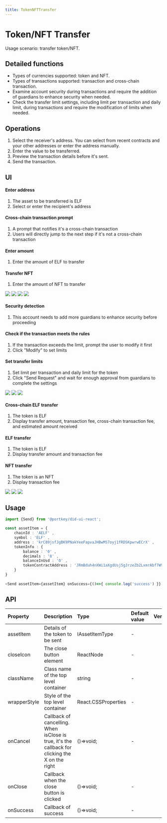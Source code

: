 ```yaml
---
title: TokenNFTTransfer
---
```


# Token/NFT Transfer

Usage scenario: transfer token/NFT.

## Detailed functions

- Types of currencies supported: token and NFT.
- Types of transactions supported: transaction and cross-chain transaction.
- Examine account security during transactions and require the addition of guardians to enhance security when needed.
- Check the transfer limit settings, including limit per transaction and daily limit, during transactions and require the modification of limits when needed.


## Operations

1.  Select the receiver's address. You can select from recent contracts and your other addresses or enter the address manually.
2.  Enter the value to be transferred.
3.  Preview the transaction details before it's sent.
4.  Send the transaction.

## UI

#### Enter address
    
1. The asset to be transferred is ELF
2. Select or enter the recipient's address

#### Cross-chain transaction prompt

1. A prompt that notifies it's a cross-chain transaction
2. Users will directly jump to the next step if it's not a cross-chain transaction

#### Enter amount

1. Enter the amount of ELF to transfer

#### Transfer NFT

1. Enter the amount of NFT to transfer

<div style={{display: 'flex', justifyContent: 'space-between', alignItems: 'start', width: '100%'}}>
  <img src='/img/ui-sdk/send-enter-address.png' width={'24%'} style={{padding: 20, border: '1px solid #dee2e8'}} />
  <img src='/img/ui-sdk/send-cross-chain-transfer-tip.png' width={'24%'} style={{padding: 20, border: '1px solid #dee2e8'}} />
  <img src='/img/ui-sdk/send-enter-amount.png' width={'24%'} style={{padding: 20, border: '1px solid #dee2e8'}} />
  <img src='/img/ui-sdk/send-nft-amount.png' width={'24%'} style={{padding: 20, border: '1px solid #dee2e8'}} />
</div>

#### Security detection

1. This account needs to add more guardians to enhance security before proceeding

#### Check if the transaction meets the rules

1. If the transaction exceeds the limit, prompt the user to modify it first
2. Click "Modify" to set limits

#### Set transfer limits

1. Set limit per transaction and daily limit for the token
2. Click "Send Request" and wait for enough approval from guardians to complete the settings

<div style={{display: 'flex', justifyContent: 'space-between', alignItems: 'start', width: '100%'}}>
  <img src='/img/ui-sdk/send-check-security.png' width={'32%'} style={{padding: 20, border: '1px solid #dee2e8'}} />
  <img src='/img/ui-sdk/send-check-payment-security.png' width={'32%'} style={{padding: 20, border: '1px solid #dee2e8'}} />
  <img src='/img/ui-sdk/send-set-limit.png' width={'32%'} style={{padding: 20, border: '1px solid #dee2e8'}} />
</div>

#### Cross-chain ELF transfer

1. The token is ELF
2. Display transfer amount, transaction fee, cross-chain transaction fee, and estimated amount received

#### ELF transfer
1. The token is ELF
2. Display transfer amount and transaction fee

#### NFT transfer

1. The token is an NFT
2. Display transaction fee

<div style={{display: 'flex', justifyContent: 'space-between', alignItems: 'start', width: '100%'}}>
  <img src='/img/ui-sdk/send-cross-chain-transfer-elf.png' width={'32%'} style={{padding: 20, border: '1px solid #dee2e8'}} />
  <img src='/img/ui-sdk/send-transfer-elf.png' width={'32%'} style={{padding: 20, border: '1px solid #dee2e8'}} />
  <img src='/img/ui-sdk/send-transfer-nft.png' width={'32%'} style={{padding: 20, border: '1px solid #dee2e8'}} />
</div>

## Usage

```typescript
import {Send} from '@portkey/did-ui-react';

const assetItem = {
    chainId : 'AELF' ,
    symbol : 'ELF' ,
    address : 'krC89jsfJgBK9PNakYeeFapvaJHBwMS7oyj1fRDSKpwrwECrX' ,
    tokenInfo : {
        balance : '0' ,
        decimals : '8' ,
        balanceInUsd : '0' ,
        tokenContractAddress : 'JRmBduh4nXWi1aXgdUsj5gJrzeZb2LxmrAbf7W99faZSvoAaE' ,
    }
}
    
<Send assetItem={assetItem} onSuccess={()=>{ console.log('success') }} />
```

## API

| Property     | Description                                                                                                   | Type                | Default value | Version |
| :----------- | :------------------------------------------------------------------------------------------------------------ | :------------------ | :------------ | :------ |
| assetItem    | Details of the token to be sent                                                                               | IAssetItemType      | -             |         |
| closeIcon    | The close button element                                                                                      | ReactNode           | -             |         |
| className    | Class name of the top level container                                                                         | string              | -             |         |
| wrapperStyle | Style of the top level container                                                                              | React.CSSProperties | -             |         |
| onCancel     | Callback of cancelling. When isClose is true, it's the callback for clicking the X on the right               | ()=>void;           | -             |         |
| onClose      | Callback when the close button is clicked                                                                     | ()=>void;           | -             |         |
| onSuccess    | Callback of success                                                                                           | ()=>void;           | -             |         |